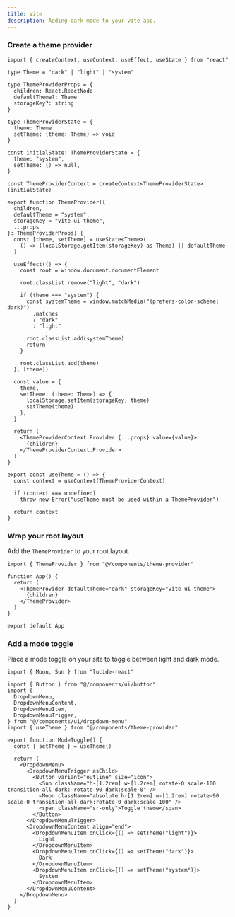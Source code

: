 ```yaml
---
title: Vite
description: Adding dark mode to your vite app.
---
```


<Steps>

### Create a theme provider

```tsx title="components/theme-provider.tsx"
import { createContext, useContext, useEffect, useState } from "react"

type Theme = "dark" | "light" | "system"

type ThemeProviderProps = {
  children: React.ReactNode
  defaultTheme?: Theme
  storageKey?: string
}

type ThemeProviderState = {
  theme: Theme
  setTheme: (theme: Theme) => void
}

const initialState: ThemeProviderState = {
  theme: "system",
  setTheme: () => null,
}

const ThemeProviderContext = createContext<ThemeProviderState>(initialState)

export function ThemeProvider({
  children,
  defaultTheme = "system",
  storageKey = "vite-ui-theme",
  ...props
}: ThemeProviderProps) {
  const [theme, setTheme] = useState<Theme>(
    () => (localStorage.getItem(storageKey) as Theme) || defaultTheme
  )

  useEffect(() => {
    const root = window.document.documentElement

    root.classList.remove("light", "dark")

    if (theme === "system") {
      const systemTheme = window.matchMedia("(prefers-color-scheme: dark)")
        .matches
        ? "dark"
        : "light"

      root.classList.add(systemTheme)
      return
    }

    root.classList.add(theme)
  }, [theme])

  const value = {
    theme,
    setTheme: (theme: Theme) => {
      localStorage.setItem(storageKey, theme)
      setTheme(theme)
    },
  }

  return (
    <ThemeProviderContext.Provider {...props} value={value}>
      {children}
    </ThemeProviderContext.Provider>
  )
}

export const useTheme = () => {
  const context = useContext(ThemeProviderContext)

  if (context === undefined)
    throw new Error("useTheme must be used within a ThemeProvider")

  return context
}
```

### Wrap your root layout

Add the `ThemeProvider` to your root layout.

```tsx {1,5-7} title="App.tsx"
import { ThemeProvider } from "@/components/theme-provider"

function App() {
  return (
    <ThemeProvider defaultTheme="dark" storageKey="vite-ui-theme">
      {children}
    </ThemeProvider>
  )
}

export default App
```

### Add a mode toggle

Place a mode toggle on your site to toggle between light and dark mode.

```tsx title="components/mode-toggle.tsx"
import { Moon, Sun } from "lucide-react"

import { Button } from "@/components/ui/button"
import {
  DropdownMenu,
  DropdownMenuContent,
  DropdownMenuItem,
  DropdownMenuTrigger,
} from "@/components/ui/dropdown-menu"
import { useTheme } from "@/components/theme-provider"

export function ModeToggle() {
  const { setTheme } = useTheme()

  return (
    <DropdownMenu>
      <DropdownMenuTrigger asChild>
        <Button variant="outline" size="icon">
          <Sun className="h-[1.2rem] w-[1.2rem] rotate-0 scale-100 transition-all dark:-rotate-90 dark:scale-0" />
          <Moon className="absolute h-[1.2rem] w-[1.2rem] rotate-90 scale-0 transition-all dark:rotate-0 dark:scale-100" />
          <span className="sr-only">Toggle theme</span>
        </Button>
      </DropdownMenuTrigger>
      <DropdownMenuContent align="end">
        <DropdownMenuItem onClick={() => setTheme("light")}>
          Light
        </DropdownMenuItem>
        <DropdownMenuItem onClick={() => setTheme("dark")}>
          Dark
        </DropdownMenuItem>
        <DropdownMenuItem onClick={() => setTheme("system")}>
          System
        </DropdownMenuItem>
      </DropdownMenuContent>
    </DropdownMenu>
  )
}
```

</Steps>
